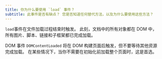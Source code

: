 ```yaml
---
title: 你为什么要使用 `load` 事件？
subtitle: 此事件是否有缺点？ 您是否知道任何替代方法，以及为什么要使用这些方法？
---
```


`load`事件在文件加载过程结束时触发。 此刻，文档中的所有对象都在 DOM 中，所有图片、脚本、链接和子框架都已完成加载。

DOM 事件 `DOMContentLoaded` 将在 DOM 构建页面后触发，但不要等待其他资源完成加载。 在某些情况下，当你不需要在初始化前加载整个页面时，这是首选。
